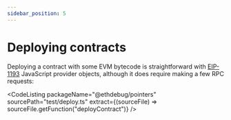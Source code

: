 ```yaml
---
sidebar_position: 5
---
```



# Deploying contracts

Deploying a contract with some EVM bytecode is straightforward with
[EIP-1193](https://eips.ethereum.org/EIPS/eip-1193) JavaScript provider objects,
although it does require making a few RPC requests:

<CodeListing
  packageName="@ethdebug/pointers"
  sourcePath="test/deploy.ts"
  extract={(sourceFile) => sourceFile.getFunction("deployContract")}
/>
